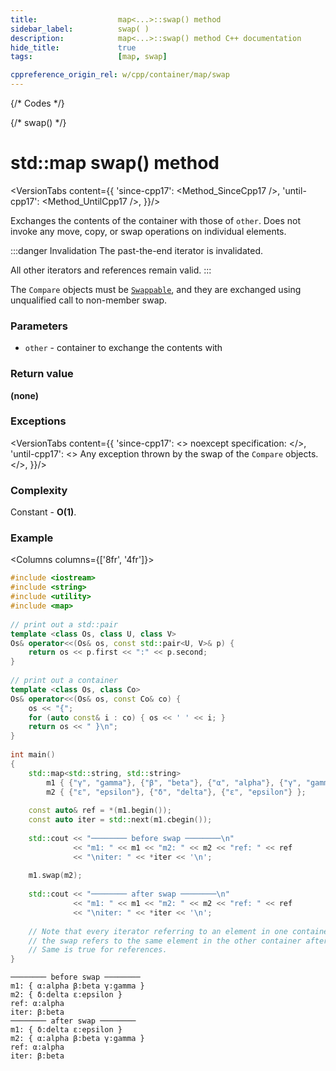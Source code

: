```yaml
---
title:					map<...>::swap() method
sidebar_label:			swap( )
description:			map<...>::swap() method C++ documentation
hide_title:				true
tags:					[map, swap]

cppreference_origin_rel: w/cpp/container/map/swap
---
```



{/* Codes */}

{/* swap() */}

# std::map swap() method

<VersionTabs content={{
		'since-cpp17': <Method_SinceCpp17 />,
		'until-cpp17': <Method_UntilCpp17 />,
	}}/>

Exchanges the contents of the container with those of `other`. Does not invoke any move, copy, or swap operations on individual elements.

:::danger Invalidation
The past-the-end iterator is invalidated.

All other iterators and references remain valid. 
:::

The `Compare` objects must be [`Swappable`](/docs/named_req/Swappable), and they are exchanged using unqualified call to non-member swap.

### Parameters

 - `other` - container to exchange the contents with

### Return value

**(none)**

### Exceptions
<VersionTabs content={{
		'since-cpp17': <>
            noexcept specification:
            <NoexceptSpecification />
        </>,
		'until-cpp17': <> Any exception thrown by the swap of the <code>Compare</code> objects. </>,
	}}/>

### Complexity

Constant - **O(1)**.

### Example

<Columns columns={['8fr', '4fr']}>
<div>

```cpp title='Main.cpp' showLineNumbers
#include <iostream>
#include <string>
#include <utility>
#include <map>
 
// print out a std::pair
template <class Os, class U, class V>
Os& operator<<(Os& os, const std::pair<U, V>& p) {
    return os << p.first << ":" << p.second;
}
 
// print out a container
template <class Os, class Co>
Os& operator<<(Os& os, const Co& co) {
    os << "{";
    for (auto const& i : co) { os << ' ' << i; }
    return os << " }\n";
}
 
int main()
{
    std::map<std::string, std::string>
        m1 { {"γ", "gamma"}, {"β", "beta"}, {"α", "alpha"}, {"γ", "gamma"}, },
        m2 { {"ε", "epsilon"}, {"δ", "delta"}, {"ε", "epsilon"} };
 
    const auto& ref = *(m1.begin());
    const auto iter = std::next(m1.cbegin());
 
    std::cout << "──────── before swap ────────\n"
              << "m1: " << m1 << "m2: " << m2 << "ref: " << ref
              << "\niter: " << *iter << '\n';
 
    m1.swap(m2);
 
    std::cout << "──────── after swap ────────\n"
              << "m1: " << m1 << "m2: " << m2 << "ref: " << ref
              << "\niter: " << *iter << '\n';
 
    // Note that every iterator referring to an element in one container before
    // the swap refers to the same element in the other container after the swap.
    // Same is true for references.
}
```

</div>
<div>

```plaintext title="Output"
──────── before swap ────────
m1: { α:alpha β:beta γ:gamma }
m2: { δ:delta ε:epsilon }
ref: α:alpha
iter: β:beta
──────── after swap ────────
m1: { δ:delta ε:epsilon }
m2: { α:alpha β:beta γ:gamma }
ref: α:alpha
iter: β:beta
```

</div>
</Columns>
